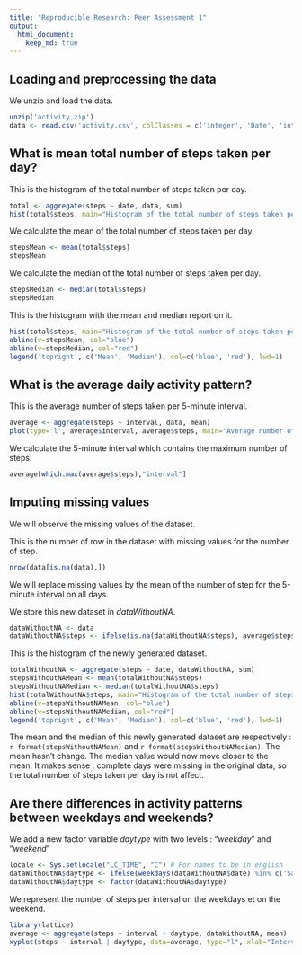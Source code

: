 ```yaml
---
title: "Reproducible Research: Peer Assessment 1"
output: 
  html_document:
    keep_md: true
---
```



## Loading and preprocessing the data

We unzip and load the data.

```r
unzip('activity.zip')
data <- read.csv('activity.csv', colClasses = c('integer', 'Date', 'integer'))
```


## What is mean total number of steps taken per day?

This is the histogram of the total number of steps taken per day.

```r
total <- aggregate(steps ~ date, data, sum)
hist(total$steps, main="Histogram of the total number of steps taken per day", xlab="Total number of steps")
```

We calculate the mean of the total number of steps taken per day.

```r
stepsMean <- mean(total$steps)
stepsMean
```

We calculate the median of the total number of steps taken per day.

```r
stepsMedian <- median(total$steps)
stepsMedian
```

This is the histogram with the mean and median report on it.

```r
hist(total$steps, main="Histogram of the total number of steps taken per day", xlab="Total number of steps")
abline(v=stepsMean, col="blue")
abline(v=stepsMedian, col="red")
legend('topright', c('Mean', 'Median'), col=c('blue', 'red'), lwd=1)
```


## What is the average daily activity pattern?

This is the average number of steps taken per 5-minute interval.

```r
average <- aggregate(steps ~ interval, data, mean)
plot(type='l', average$interval, average$steps, main="Average number of steps taken per 5-minute interval", xlab="5-minute interval", ylab="Average number of steps taken")
```

We calculate the 5-minute interval which contains the maximum number of steps.

```r
average[which.max(average$steps),"interval"]
```


## Imputing missing values

We will observe the missing values of the dataset.

This is the number of row in the dataset with missing values for the number of step.

```r
nrow(data[is.na(data),])
```


We will replace missing values by the mean of the number of step for the 5-minute interval on all days.

We store this new dataset in *dataWithoutNA*.

```r
dataWithoutNA <- data
dataWithoutNA$steps <- ifelse(is.na(dataWithoutNA$steps), average$steps, dataWithoutNA$steps)
```

This is the histogram of the newly generated dataset.

```r
totalWithoutNA <- aggregate(steps ~ date, dataWithoutNA, sum)
stepsWithoutNAMean <- mean(totalWithoutNA$steps)
stepsWithoutNAMedian <- median(totalWithoutNA$steps)
hist(totalWithoutNA$steps, main="Histogram of the total number of steps taken per day", xlab="Total number of steps")
abline(v=stepsWithoutNAMean, col="blue")
abline(v=stepsWithoutNAMedian, col="red")
legend('topright', c('Mean', 'Median'), col=c('blue', 'red'), lwd=1)
```

The mean and the median of this newly generated dataset are respectively : `r format(stepsWithoutNAMean)` and `r format(stepsWithoutNAMedian)`. The mean hasn't change. The median value would now move closer to the mean. It makes sense : complete days were missing in the original data, so the total number of steps taken per day is not affect.

## Are there differences in activity patterns between weekdays and weekends?

We add a new factor variable *daytype* with two levels : "*weekday*" and "*weekend*"

```r
locale <- Sys.setlocale("LC_TIME", "C") # For names to be in english
dataWithoutNA$daytype <- ifelse(weekdays(dataWithoutNA$date) %in% c('Saturday', 'Sunday'), "weekend", "weekday")
dataWithoutNA$daytype <- factor(dataWithoutNA$daytype)
```

We represent the number of steps per interval on the weekdays et on the weekend.

```r
library(lattice)
average <- aggregate(steps ~ interval + daytype, dataWithoutNA, mean)
xyplot(steps ~ interval | daytype, data=average, type="l", xlab="Interval", ylab="Number of steps", layout=c(1,2))
```